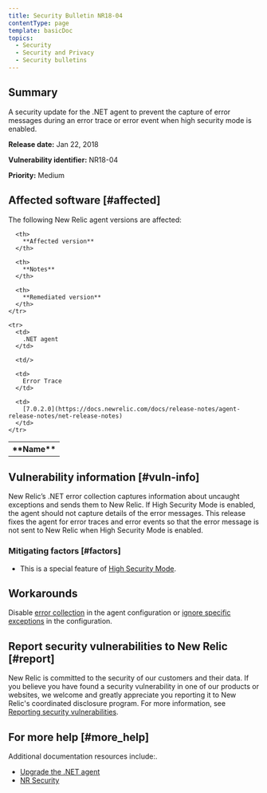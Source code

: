 ```yaml
---
title: Security Bulletin NR18-04
contentType: page
template: basicDoc
topics:
  - Security
  - Security and Privacy
  - Security bulletins
---
```


## Summary

A security update for the .NET agent to prevent the capture of error messages during an error trace or error event when high security mode is enabled.

**Release date:** Jan 22, 2018

**Vulnerability identifier:** NR18-04

**Priority:** Medium

## Affected software [#affected]

The following New Relic agent versions are affected:

<Table>
  <tbody>
    <tr>
      <th>
        **Name**
      </th>

      <th>
        **Affected version**
      </th>

      <th>
        **Notes**
      </th>

      <th>
        **Remediated version**
      </th>
    </tr>

    <tr>
      <td>
        .NET agent
      </td>

      <td/>

      <td>
        Error Trace
      </td>

      <td>
        [7.0.2.0](https://docs.newrelic.com/docs/release-notes/agent-release-notes/net-release-notes)
      </td>
    </tr>
  </tbody>
</Table>

## Vulnerability information [#vuln-info]

New Relic’s .NET error collection captures information about uncaught exceptions and sends them to New Relic. If High Security Mode is enabled, the agent should not capture details of the error messages. This release fixes the agent for error traces and error events so that the error message is not sent to New Relic when High Security Mode is enabled.

### Mitigating factors [#factors]

* This is a special feature of [High Security Mode](https://docs.newrelic.com/docs/agents/net-agent/configuration/net-agent-configuration#high_security_mode).

## Workarounds

Disable [error collection](https://docs.newrelic.com/docs/agents/net-agent/configuration/net-agent-configuration#error_collector) in the agent configuration or [ignore specific exceptions](https://docs.newrelic.com/docs/agents/net-agent/configuration/net-agent-configuration#error-ignoreErrors) in the configuration.

## Report security vulnerabilities to New Relic [#report]

New Relic is committed to the security of our customers and their data. If you believe you have found a security vulnerability in one of our products or websites, we welcome and greatly appreciate you reporting it to New Relic's coordinated disclosure program. For more information, see [Reporting security vulnerabilities](/docs/security/new-relic-security/data-privacy/reporting-security-vulnerabilities).

## For more help [#more_help]

Additional documentation resources include:.

* [Upgrade the .NET agent](https://docs.newrelic.com/docs/agents/net-agent/installation/update-net-agent)
* [NR Security](https://newrelic.com/why-new-relic/security "Link opens in a new window.")
